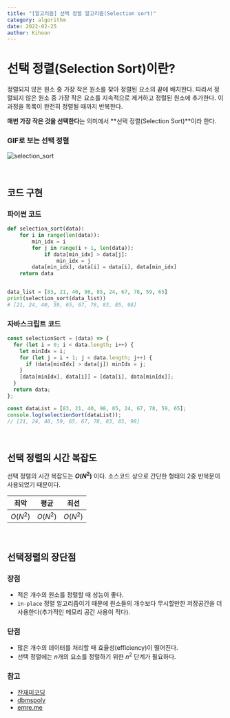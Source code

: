 ```yaml
---
title: "[알고리즘] 선택 정렬 알고리즘(Selection sort)"
category: algorithm
date: 2022-02-25
author: Kihoon
---
```


# 선택 정렬(Selection Sort)이란?

정렬되지 않은 원소 중 가장 작은 원소를 찾아 정렬된 요소의 끝에 배치한다. 따라서 정렬되지 않은 원소 중 가장 작은 요소를 지속적으로 제거하고 정렬된 원소에 추가한다. 이 과정을 목록이 완전히 정렬될 때까지 반복한다.

**매번 가장 작은 것을 선택한다**는 의미에서 **선택 정렬(Selection Sort)**이라 한다.

### GIF로 보는 선택 정렬

![selection_sort](./image/selection_sort.gif)

<br />

## 코드 구현

### 파이썬 코드

```python
def selection_sort(data):
    for i in range(len(data)):
        min_idx = i
        for j in range(i + 1, len(data)):
            if data[min_idx] > data[j]:
                min_idx = j
        data[min_idx], data[i] = data[i], data[min_idx]
    return data


data_list = [83, 21, 40, 98, 85, 24, 67, 78, 59, 65]
print(selection_sort(data_list))
# [21, 24, 40, 59, 65, 67, 78, 83, 85, 98]
```

### 자바스크립트 코드

```jsx
const selectionSort = (data) => {
  for (let i = 0; i < data.length; i++) {
    let minIdx = i;
    for (let j = i + 1; j < data.length; j++) {
      if (data[minIdx] > data[j]) minIdx = j;
    }
    [data[minIdx], data[i]] = [data[i], data[minIdx]];
  }
  return data;
};

const dataList = [83, 21, 40, 98, 85, 24, 67, 78, 59, 65];
console.log(selectionSort(dataList));
// [21, 24, 40, 59, 65, 67, 78, 83, 85, 98]
```

<br />

## 선택 정렬의 시간 복잡도

선택 정렬의 시간 복잡도는 **$O(N^2)$** 이다. 소스코드 상으로 간단한 형태의 2중 반복문이 사용되었기 때문이다.

| 최악     | 평균     | 최선     |
| -------- | -------- | -------- |
| $O(N^2)$ | $O(N^2)$ | $O(N^2)$ |

<br />

## 선택정렬의 장단점

### 장점

- 적은 개수의 원소를 정렬할 때 성능이 좋다.
- `in-place` 정렬 알고리즘이기 때문에 원소들의 개수보다 무시할만한 저장공간을 더 사용한다(추가적인 메모리 공간 사용이 적다).

### 단점

- 많은 개수의 데이터를 처리할 때 효율성(efficiency)이 떨어진다.
- 선택 정렬에는 $n$개의 요소를 정렬하기 위한 $n^2$ 단계가 필요하다.

### 참고

- [잔재미코딩](https://www.fun-coding.org/)
- [dbmspoly](http://dbmspoly.blogspot.com/p/advantage-disadvantages-of-sort.html)
- [emre.me](https://emre.me/algorithms/sorting-algorithms/)
